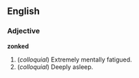 ==English==

===Adjective===
'''zonked'''

# (''colloquial'') Extremely mentally fatigued.
# (''colloquial'') Deeply asleep.